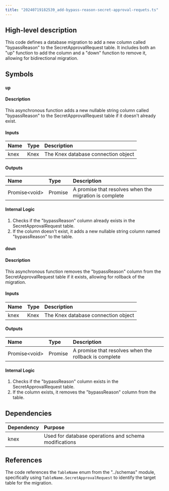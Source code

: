 ```yaml
---
title: "20240719182539_add-bypass-reason-secret-approval-requets.ts"
---
```


## High-level description
This code defines a database migration to add a new column called "bypassReason" to the SecretApprovalRequest table. It includes both an "up" function to add the column and a "down" function to remove it, allowing for bidirectional migration.

## Symbols

### `up`
#### Description
This asynchronous function adds a new nullable string column called "bypassReason" to the SecretApprovalRequest table if it doesn't already exist.

#### Inputs
| Name | Type | Description |
|:-----|:-----|:------------|
| knex | Knex | The Knex database connection object |

#### Outputs
| Name | Type | Description |
|:-----|:-----|:------------|
| Promise&lt;void&gt; | Promise | A promise that resolves when the migration is complete |

#### Internal Logic
1. Checks if the "bypassReason" column already exists in the SecretApprovalRequest table.
2. If the column doesn't exist, it adds a new nullable string column named "bypassReason" to the table.

### `down`
#### Description
This asynchronous function removes the "bypassReason" column from the SecretApprovalRequest table if it exists, allowing for rollback of the migration.

#### Inputs
| Name | Type | Description |
|:-----|:-----|:------------|
| knex | Knex | The Knex database connection object |

#### Outputs
| Name | Type | Description |
|:-----|:-----|:------------|
| Promise&lt;void&gt; | Promise | A promise that resolves when the rollback is complete |

#### Internal Logic
1. Checks if the "bypassReason" column exists in the SecretApprovalRequest table.
2. If the column exists, it removes the "bypassReason" column from the table.

## Dependencies
| Dependency | Purpose |
|:-----------|:--------|
| knex | Used for database operations and schema modifications |

## References
The code references the `TableName` enum from the "../schemas" module, specifically using `TableName.SecretApprovalRequest` to identify the target table for the migration.
